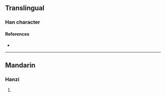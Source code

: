 {{character info/new}}
==Translingual==

===Han character===
{{Han char|rn=86|rad=火|as=12|sn=16|four=|canj=FYTG|ids=⿰火童}}

====References====
* {{Han ref|kx=0683.060|dkj=19418|hdz=32236.070|uh=71D1|ud=29137}}

----

==Mandarin==

===Hanzi===
{{cmn-hanzi|pin=[[tóng]] ([[tong2]])|wg=t'ung<sup>2</sup>}}

# {{defn|lang=cmn|sort=火12}}